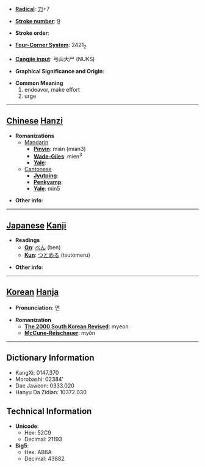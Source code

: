 * '''[[Wiktionary:Chinese radical index| Radical]]''': [[Wiktionary:Chinese radical index 力|力]]+7

* '''[[Wiktionary:Chinese total strokes index|Stroke number]]''': [[Wiktionary:Chinese total strokes index 9|9]]

* '''Stroke order''': 

* '''[[Wiktionary:Chinese four corner index|Four-Corner System]]''': 2421<sub>2</sub>

* '''[[Wiktionary:Chinese Cangjie index|Cangjie input]]''': 弓山大尸 (NUKS)

* '''Graphical Significance and Origin''': 

* '''Common Meaning'''
*#endeavor, make effort
*# urge


----

== [[Chinese]] [[Hanzi]] ==

* '''Romanizations'''
** [[Mandarin]]
*** '''[[Pinyin]]''': miǎn (mian3)
*** '''[[Wade-Giles]]''': mien<sup>3</sup>
*** '''[[Yale]]''': 
**[[Cantonese]]
***'''[[Jyutping]]''':
***'''[[Penkyamp]]''': 
***'''[[Yale]]''': min5

* '''Other info''': 

----

== [[Japanese]] [[Kanji]] ==

* '''Readings'''
** '''[[On]]''': [[べん]] (ben)
** '''[[Kun]]''': [[つとめる]] (tsutomeru)

* '''Other info''':  

----

== [[Korean]] [[Hanja]] ==

* '''Pronunciation''': 면

* '''Romanization'''
** '''[[The 2000 South Korean Revised Romanization|The 2000 South Korean Revised]]''': myeon
** '''[[McCune-Reischauer]]''': myŏn

----

== Dictionary Information ==

* KangXi: 0147.370
* Morobashi: 02384'
* Dae Jaweon: 0333.020
* Hanyu Da Zidian: 10372.030

== Technical Information ==

* '''Unicode''':
** Hex: 52C9
** Decimal: 21193
* '''Big5''':
** Hex: AB6A
** Decimal: 43882